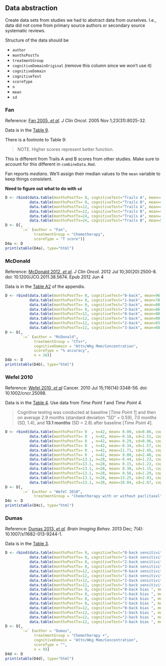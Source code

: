 ## Data abstraction

Create data sets from studies we had to abstract data from ourselves.
I.e., data did not come from primary source authors or secondary source systematic reviews.

Structure of the data should be

* `author`
* `monthsPostTx`
* `treatmentGroup`
* `cognitiveDomainOriginal` (remove this column since we won't use it)
* `cognitiveDomain`
* `cognitiveTest`
* `scoreType`
* `n`
* `mean`
* `sd`


### Fan

Reference: [Fan 2005, *et al*](http://www.ncbi.nlm.nih.gov/pubmed/16258100).
*J Clin Oncol.* 2005 Nov 1;23(31):8025-32.

Data is in the [Table 9](http://jco.ascopubs.org/content/23/31/8025/T9.expansion.html).

There is a footnote to Table 9:

> NOTE. Higher scores represent better function.

This is different from Trails A and B scores from other studies.
Make sure to account for this different in `combineData.Rmd`.

Fan reports *medians*.
We'll assign their median values to the `mean` variable to keep things consistent.

**Need to figure out what to do with `sd`**

```r
D <- rbind(data.table(monthsPostTx= 0, cognitiveTest="Trails A", mean=42.0, sd=NA, n=104, cognitiveDomain="Attn/Wkg Mem/Concentration"),
           data.table(monthsPostTx= 0, cognitiveTest="Trails B", mean=47.5, sd=NA, n=104, cognitiveDomain="Exec Fxn"),
           data.table(monthsPostTx=12, cognitiveTest="Trails A", mean=44.0, sd=NA, n= 91, cognitiveDomain="Attn/Wkg Mem/Concentration"),
           data.table(monthsPostTx=12, cognitiveTest="Trails B", mean=49.0, sd=NA, n= 91, cognitiveDomain="Exec Fxn"),
           data.table(monthsPostTx=24, cognitiveTest="Trails A", mean=47.0, sd=NA, n= 81, cognitiveDomain="Attn/Wkg Mem/Concentration"),
           data.table(monthsPostTx=24, cognitiveTest="Trails B", mean=50.0, sd=NA, n= 81, cognitiveDomain="Exec Fxn"))
D <- D[,
       `:=` (author = "Fan",
             treatmentGroup = "Chemotherapy",
             scoreType = "T score")]
D4a <- D
print(xtable(D4a), type="html")
```


### McDonald

Reference: [McDonald 2012, *et al*](http://www.ncbi.nlm.nih.gov/pubmed/22665542).
*J Clin Oncol.* 2012 Jul 10;30(20):2500-8. doi: 10.1200/JCO.2011.38.5674. Epub 2012 Jun 4

Data is in the [Table A2](http://jco.ascopubs.org/content/30/20/2500/T4.expansion.html) of the appendix.

```r
D <- rbind(data.table(monthsPostTx= 0, cognitiveTest="0-back", mean=96.1, sd= 8.2),
           data.table(monthsPostTx= 0, cognitiveTest="1-back", mean=78.3, sd=30.1),
           data.table(monthsPostTx= 0, cognitiveTest="2-back", mean=80.1, sd=27.5),
           data.table(monthsPostTx= 0, cognitiveTest="3-back", mean=66.7, sd=25.2),
           data.table(monthsPostTx=12, cognitiveTest="0-back", mean=88.0, sd=21.9),
           data.table(monthsPostTx=12, cognitiveTest="1-back", mean=89.1, sd=13.2),
           data.table(monthsPostTx=12, cognitiveTest="2-back", mean=83.1, sd=16.1),
           data.table(monthsPostTx=12, cognitiveTest="3-back", mean=68.4, sd=22.9))
D <- D[,
       `:=` (author = "McDonald",
             treatmentGroup = "CTx+",
             cognitiveDomain = "Attn/Wkg Mem/Concentration",
             scoreType = "% accuracy",
             n = 16)]
D4b <- D
print(xtable(D4b), type="html")
```


### Wefel 2010

Reference: [Wefel 2010, *et al*](http://www.ncbi.nlm.nih.gov/pubmed/20564075)
Cancer. 2010 Jul 15;116(14):3348-56. doi: 10.1002/cncr.25098.

Data is in the [Table 4](http://onlinelibrary.wiley.com/doi/10.1002/cncr.25098/full#sec1-2).
Use data from *Time Point 1* and *Time Point 4*.

> Cognitive testing was conducted at baseline [*Time Point 1*] and then on
> average 2.9 months (standard deviation "SD" = 0.59), 7.0 months (SD, 1.4),
> and **13.1 months** (SD = 2.8) after baseline [*Time Point 4*].

```r
D <- rbind(data.table(monthsPostTx= 0  , n=42, mean= 0.09, sd=0.86, cognitiveTest="Hopkins Verbal Learning Test Total", cognitiveDomain="Verbal Memory", scoreType="Z-score"),
           data.table(monthsPostTx= 0  , n=42, mean=-0.18, sd=2.51, cognitiveTest="Trail Making Part B", cognitiveDomain="Exec Fxn", scoreType="Z-score"),
           data.table(monthsPostTx= 0  , n=42, mean= 0.29, sd=0.96, cognitiveTest="MAE Controlled Oral Word Association", cognitiveDomain="Verbal Ability/Language", scoreType="Z-score"),
           data.table(monthsPostTx= 0  , n=42, mean=-0.34, sd=1.57, cognitiveTest="Trail Making Part A", cognitiveDomain="Attn/Wkg Mem/Concentration", scoreType="Z-score"),
           data.table(monthsPostTx= 0  , n=42, mean=11.71, sd=2.45, cognitiveTest="WAIS-R Digit Symbol", cognitiveDomain="Information Proc Speed", scoreType="Scaled score"),
           data.table(monthsPostTx= 0  , n=42, mean= 9.00, sd=2.48, cognitiveTest="WAIS-R Digit Span", cognitiveDomain="Attn/Wkg Mem/Concentration", scoreType="Scaled score"),
           data.table(monthsPostTx=13.1, n=28, mean=-0.44, sd=1.23, cognitiveTest="Hopkins Verbal Learning Test Total", cognitiveDomain="Verbal Memory", scoreType="Z-score"),
           data.table(monthsPostTx=13.1, n=28, mean= 0.15, sd=1.22, cognitiveTest="Trail Making Part B", cognitiveDomain="Exec Fxn", scoreType="Z-score"),
           data.table(monthsPostTx=13.1, n=28, mean= 0.30, sd=1.15, cognitiveTest="MAE Controlled Oral Word Association", cognitiveDomain="Verbal Ability/Language", scoreType="Z-score"),
           data.table(monthsPostTx=13.1, n=28, mean= 0.56, sd=1.29, cognitiveTest="Trail Making Part A", cognitiveDomain="Attn/Wkg Mem/Concentration", scoreType="Z-score"),
           data.table(monthsPostTx=13.1, n=28, mean=13.25, sd=2.03, cognitiveTest="WAIS-R Digit Symbol", cognitiveDomain="Information Proc Speed", scoreType="Scaled score"),
           data.table(monthsPostTx=13.1, n=28, mean=10.04, sd=2.67, cognitiveTest="WAIS-R Digit Span", cognitiveDomain="Attn/Wkg Mem/Concentration", scoreType="Scaled score"))
D <- D[,
       `:=` (author = "Wefel 2010",
             treatmentGroup = "Chemotherapy with or without paclitaxel")]
D4c <- D
print(xtable(D4c), type="html")
```


### Dumas

Reference: [Dumas 2013, *et al*](http://www.ncbi.nlm.nih.gov/pmc/articles/PMC3852152/).
*Brain Imaging Behav.* 2013 Dec; 7(4): 10.1007/s11682-013-9244-1.

Data is in the [Table 3](http://www.ncbi.nlm.nih.gov/pmc/articles/PMC3852152/table/T3/).

```r
D <- rbind(data.table(monthsPostTx= 0, cognitiveTest="0-back sensitivity ", mean=2.27, sd=0.9),
           data.table(monthsPostTx= 0, cognitiveTest="1-back sensitivity ", mean=1.70, sd=1.2),
           data.table(monthsPostTx= 0, cognitiveTest="2-back sensitivity ", mean=1.89, sd=0.8),
           data.table(monthsPostTx= 0, cognitiveTest="3-back sensitivity ", mean=1.32, sd=0.9),
           data.table(monthsPostTx=12, cognitiveTest="0-back sensitivity ", mean=2.40, sd=0.8),
           data.table(monthsPostTx=12, cognitiveTest="1-back sensitivity ", mean=2.29, sd=1.0),
           data.table(monthsPostTx=12, cognitiveTest="2-back sensitivity ", mean=1.68, sd=0.7),
           data.table(monthsPostTx=12, cognitiveTest="3-back sensitivity ", mean=1.60, sd=0.8),
           data.table(monthsPostTx= 0, cognitiveTest="0-back bias ", mean=0.20, sd=0.3),
           data.table(monthsPostTx= 0, cognitiveTest="1-back bias ", mean=0.22, sd=0.5),
           data.table(monthsPostTx= 0, cognitiveTest="2-back bias ", mean=0.05, sd=0.4),
           data.table(monthsPostTx= 0, cognitiveTest="3-back bias ", mean=0.61, sd=0.3),
           data.table(monthsPostTx=12, cognitiveTest="0-back bias ", mean=0.26, sd=0.3),
           data.table(monthsPostTx=12, cognitiveTest="1-back bias ", mean=0.06, sd=0.2),
           data.table(monthsPostTx=12, cognitiveTest="2-back bias ", mean=0.03, sd=.03),
           data.table(monthsPostTx=12, cognitiveTest="3-back bias ", mean=0.32, sd=0.2))
D <- D[,
       `:=` (author = "Dumas",
             treatmentGroup = "Chemotherapy +",
             cognitiveDomain = "Attn/Wkg Mem/Concentration",
             scoreType = "",
             n = 9)]
D4d <- D
print(xtable(D4d), type="html")
```

